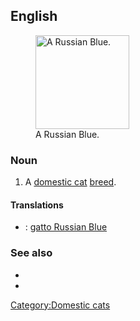 ==English==
[[File:Jasmina.JPG|thumb|right|150px|A Russian Blue.]]
===Noun===
{{en-noun|sg=[[Russian]] [[blue|Blue]]}}

# A [[domestic cat]] [[breed]].

====Translations====
{{checktrans-top}}
*{{ttbc|Italian}}: [[gatto Russian Blue]]
{{trans-mid}}

{{trans-bottom}}

===See also===
*{{pedia}}
*{{commonslite|Category:Russian Blue}}

[[Category:Domestic cats]]